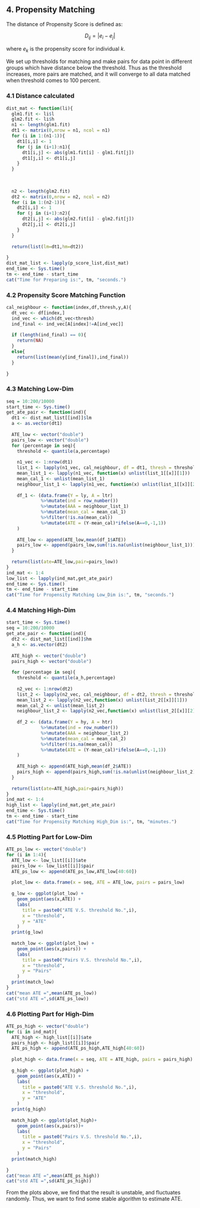 

## 4. Propensity Matching

The distance of Propensity Score is defined as:

$$D_{ij} = |e_i - e_j|$$

where $e_k$ is the propensity score for individual $k$.

We set up thresholds for matching and make pairs for data point in different groups which have distance below the threshold. Thus as the threshold increases, more pairs are matched, and it will converge to all data matched when threshold comes to 100 percent.

### 4.1 Distance calculated
```{r, warning=FALSE}
dist_mat <- function(li){
  glm1.fit <- li$l
  glm2.fit <- li$h
  n1 <- length(glm1.fit)
  dt1 <- matrix(0,nrow = n1, ncol = n1) 
  for (i in 1:(n1-1)){
    dt1[i,i] <- 1
    for (j in (i+1):n1){
      dt1[i,j] <- abs(glm1.fit[i] - glm1.fit[j])
      dt1[j,i] <- dt1[i,j]
    }
  }
  
  
  
  n2 <- length(glm2.fit)
  dt2 <- matrix(0,nrow = n2, ncol = n2) 
  for (i in 1:(n2-1)){
    dt2[i,i] <- 1
    for (j in (i+1):n2){
      dt2[i,j] <- abs(glm2.fit[i] - glm2.fit[j])
      dt2[j,i] <- dt2[i,j]
    }
  }
  
  return(list(lm=dt1,hm=dt2))
  
}
dist_mat_list <- lapply(p_score_list,dist_mat)
end_time <- Sys.time()
tm <- end_time - start_time
cat("Time for Preparing is:", tm, "seconds.")
```

### 4.2 Propensity Score Matching Function

```{r, warning=FALSE}
cal_neighbour <- function(index,df,thresh,y,A){
  dt_vec <- df[index,]
  ind_vec <- which(dt_vec<thresh)
  ind_final <- ind_vec[A[index]!=A[ind_vec]]
  
  if (length(ind_final) == 0){
    return(NA)
  }
  else{
    return(list(mean(y[ind_final]),ind_final))
  }
  
}
```

### 4.3 Matching Low-Dim

```{r, warning=FALSE}
seq = 10:200/10000
start_time <- Sys.time()
get_ate_pair <- function(ind){
  dt1 <- dist_mat_list[[ind]]$lm
  a <- as.vector(dt1)
  
  ATE_low <- vector("double")
  pairs_low <- vector("double")
  for (percentage in seq){
    threshold <- quantile(a,percentage)
    
    n1_vec <- 1:nrow(dt1)
    list_1 <- lapply(n1_vec, cal_neighbour, df = dt1, thresh = threshold, y = ly, A = ltr)
    mean_list_1 <- lapply(n1_vec, function(x) unlist(list_1[[x]][1]))
    mean_cal_1 <- unlist(mean_list_1)
    neighbour_list_1 <- lapply(n1_vec, function(x) unlist(list_1[[x]][2]))
    
    df_1 <- (data.frame(Y = ly, A = ltr)
             %>%mutate(ind = row_number())
             %>%mutate(AAA = neighbour_list_1)
             %>%mutate(mean_cal = mean_cal_1)
             %>%filter(!is.na(mean_cal))
             %>%mutate(ATE = (Y-mean_cal)*ifelse(A==0,-1,1))
    )
    
    ATE_low <- append(ATE_low,mean(df_1$ATE))
    pairs_low <- append(pairs_low,sum(!is.na(unlist(neighbour_list_1)))/2)
  }
  
  return(list(ate=ATE_low,pair=pairs_low))
}
ind_mat <- 1:4
low_list <- lapply(ind_mat,get_ate_pair)
end_time <- Sys.time()
tm <- end_time - start_time
cat("Time for Propensity Matching Low_Dim is:", tm, "seconds.")
```

### 4.4 Matching High-Dim

```{r, warning=FALSE}
start_time <- Sys.time()
seq = 10:200/10000
get_ate_pair <- function(ind){
  dt2 <- dist_mat_list[[ind]]$hm
  a_h <- as.vector(dt2)
  
  ATE_high <- vector("double")
  pairs_high <- vector("double")
  
  for (percentage in seq){
    threshold <- quantile(a_h,percentage)
    
    n2_vec <- 1:nrow(dt2)
    list_2 <- lapply(n2_vec, cal_neighbour, df = dt2, thresh = threshold, y = hy, A = htr)
    mean_list_2 <- lapply(n2_vec,function(x) unlist(list_2[[x]][1]))
    mean_cal_2 <- unlist(mean_list_2)
    neighbour_list_2 <- lapply(n2_vec,function(x) unlist(list_2[[x]][2]))
    
    df_2 <- (data.frame(Y = hy, A = htr)
             %>%mutate(ind = row_number())
             %>%mutate(AAA = neighbour_list_2)
             %>%mutate(mean_cal = mean_cal_2)
             %>%filter(!is.na(mean_cal))
             %>%mutate(ATE = (Y-mean_cal)*ifelse(A==0,-1,1))
    )
    
    ATE_high <- append(ATE_high,mean(df_2$ATE))
    pairs_high <- append(pairs_high,sum(!is.na(unlist(neighbour_list_2)))/2)
  }
  
  return(list(ate=ATE_high,pair=pairs_high))
}
ind_mat <- 1:4
high_list <- lapply(ind_mat,get_ate_pair)
end_time <- Sys.time()
tm <- end_time - start_time
cat("Time for Propensity Matching High_Dim is:", tm, "minutes.")
```

### 4.5 Plotting Part for Low-Dim

```{r, figures-side, fig.show="hold", out.width="25%", warning=FALSE}
ATE_ps_low <- vector("double")
for (i in 1:4){
  ATE_low <- low_list[[i]]$ate
  pairs_low <- low_list[[i]]$pair
  ATE_ps_low <- append(ATE_ps_low,ATE_low[40:60])
  
  plot_low <- data.frame(x = seq, ATE = ATE_low, pairs = pairs_low)
  
  g_low <- ggplot(plot_low) +
    geom_point(aes(x,ATE)) +
    labs(
      title = paste0("ATE V.S. threshold No.",i),
      x = "threshold",
      y = "ATE"
    )
  print(g_low)
  
  match_low <- ggplot(plot_low) +
    geom_point(aes(x,pairs)) +
    labs(
      title = paste0("Pairs V.S. threshold No.",i),
      x = "threshold",
      y = "Pairs"
    )
  print(match_low)
}
cat("mean ATE =",mean(ATE_ps_low))
cat("std ATE =",sd(ATE_ps_low))
```

### 4.6 Plotting Part for High-Dim

```{r, fig.show="hold", out.width="25%", warning=FALSE}
ATE_ps_high <- vector("double")
for (i in ind_mat){
  ATE_high <- high_list[[i]]$ate
  pairs_high <- high_list[[i]]$pair
  ATE_ps_high <- append(ATE_ps_high,ATE_high[40:60])
  
  plot_high <- data.frame(x = seq, ATE = ATE_high, pairs = pairs_high)
  
  g_high <- ggplot(plot_high) +
    geom_point(aes(x,ATE)) +
    labs(
      title = paste0("ATE V.S. threshold No.",i),
      x = "threshold",
      y = "ATE"
    )
  print(g_high)
  
  match_high <- ggplot(plot_high)+
    geom_point(aes(x,pairs))+
    labs(
      title = paste0("Pairs V.S. threshold No.",i),
      x = "threshold",
      y = "Pairs"
    )
  print(match_high)
  
}
cat("mean ATE =",mean(ATE_ps_high))
cat("std ATE =",sd(ATE_ps_high))
```

From the plots above, we find that the result is unstable, and fluctuates randomly. Thus, we want to find some stable algorithm to estimate ATE.


















